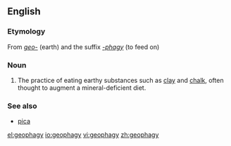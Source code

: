 ==English==
{{wikipedia}}

===Etymology===
From ''[[geo-]]'' (earth) and the suffix ''[[-phagy]]'' (to feed on)

===Noun===
{{en-noun|geophagies}}
#The practice of eating earthy substances such as [[clay]] and [[chalk]], often thought to augment a mineral-deficient diet.

===See also===
*[[pica]]

[[el:geophagy]]
[[io:geophagy]]
[[vi:geophagy]]
[[zh:geophagy]]